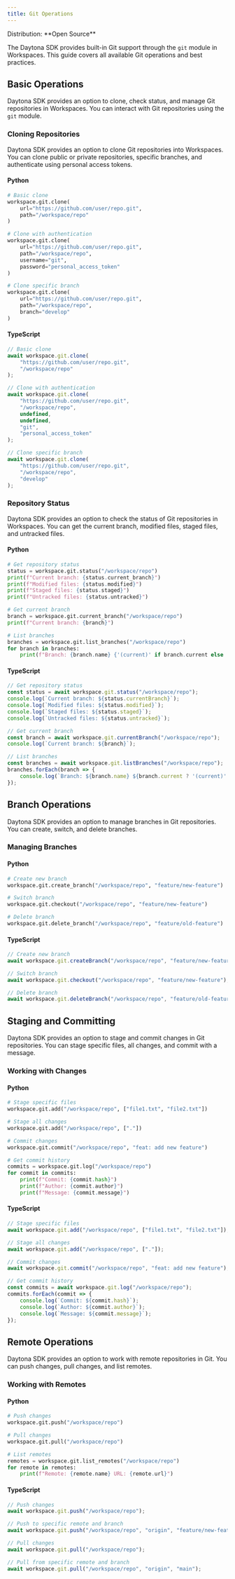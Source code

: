 ```yaml
---
title: Git Operations
---
```



<Label>
  Distribution: **Open Source**
</Label>

The Daytona SDK provides built-in Git support through the `git` module in Workspaces. This guide covers all available Git operations and best practices.

## Basic Operations

Daytona SDK provides an option to clone, check status, and manage Git repositories in Workspaces. You can interact with Git repositories using the `git` module.

### Cloning Repositories

Daytona SDK provides an option to clone Git repositories into Workspaces. You can clone public or private repositories, specific branches, and authenticate using personal access tokens.

#### Python

```python
# Basic clone
workspace.git.clone(
    url="https://github.com/user/repo.git",
    path="/workspace/repo"
)

# Clone with authentication
workspace.git.clone(
    url="https://github.com/user/repo.git",
    path="/workspace/repo",
    username="git",
    password="personal_access_token"
)

# Clone specific branch
workspace.git.clone(
    url="https://github.com/user/repo.git",
    path="/workspace/repo",
    branch="develop"
)
```

#### TypeScript

```typescript
// Basic clone
await workspace.git.clone(
    "https://github.com/user/repo.git",
    "/workspace/repo"
);

// Clone with authentication
await workspace.git.clone(
    "https://github.com/user/repo.git",
    "/workspace/repo",
    undefined,
    undefined,
    "git",
    "personal_access_token"
);

// Clone specific branch
await workspace.git.clone(
    "https://github.com/user/repo.git",
    "/workspace/repo",
    "develop"
);
```

### Repository Status

Daytona SDK provides an option to check the status of Git repositories in Workspaces. You can get the current branch, modified files, staged files, and untracked files.

#### Python

```python
# Get repository status
status = workspace.git.status("/workspace/repo")
print(f"Current branch: {status.current_branch}")
print(f"Modified files: {status.modified}")
print(f"Staged files: {status.staged}")
print(f"Untracked files: {status.untracked}")

# Get current branch
branch = workspace.git.current_branch("/workspace/repo")
print(f"Current branch: {branch}")

# List branches
branches = workspace.git.list_branches("/workspace/repo")
for branch in branches:
    print(f"Branch: {branch.name} {'(current)' if branch.current else ''}")
```

#### TypeScript

```typescript
// Get repository status
const status = await workspace.git.status("/workspace/repo");
console.log(`Current branch: ${status.currentBranch}`);
console.log(`Modified files: ${status.modified}`);
console.log(`Staged files: ${status.staged}`);
console.log(`Untracked files: ${status.untracked}`);

// Get current branch
const branch = await workspace.git.currentBranch("/workspace/repo");
console.log(`Current branch: ${branch}`);

// List branches
const branches = await workspace.git.listBranches("/workspace/repo");
branches.forEach(branch => {
    console.log(`Branch: ${branch.name} ${branch.current ? '(current)' : ''}`);
});
```

## Branch Operations

Daytona SDK provides an option to manage branches in Git repositories. You can create, switch, and delete branches.

### Managing Branches

#### Python

```python
# Create new branch
workspace.git.create_branch("/workspace/repo", "feature/new-feature")

# Switch branch
workspace.git.checkout("/workspace/repo", "feature/new-feature")

# Delete branch
workspace.git.delete_branch("/workspace/repo", "feature/old-feature")
```

#### TypeScript

```typescript
// Create new branch
await workspace.git.createBranch("/workspace/repo", "feature/new-feature");

// Switch branch
await workspace.git.checkout("/workspace/repo", "feature/new-feature");

// Delete branch
await workspace.git.deleteBranch("/workspace/repo", "feature/old-feature");
```

## Staging and Committing

Daytona SDK provides an option to stage and commit changes in Git repositories. You can stage specific files, all changes, and commit with a message.

### Working with Changes

#### Python

```python
# Stage specific files
workspace.git.add("/workspace/repo", ["file1.txt", "file2.txt"])

# Stage all changes
workspace.git.add("/workspace/repo", ["."])

# Commit changes
workspace.git.commit("/workspace/repo", "feat: add new feature")

# Get commit history
commits = workspace.git.log("/workspace/repo")
for commit in commits:
    print(f"Commit: {commit.hash}")
    print(f"Author: {commit.author}")
    print(f"Message: {commit.message}")
```

#### TypeScript

```typescript
// Stage specific files
await workspace.git.add("/workspace/repo", ["file1.txt", "file2.txt"]);

// Stage all changes
await workspace.git.add("/workspace/repo", ["."]);

// Commit changes
await workspace.git.commit("/workspace/repo", "feat: add new feature");

// Get commit history
const commits = await workspace.git.log("/workspace/repo");
commits.forEach(commit => {
    console.log(`Commit: ${commit.hash}`);
    console.log(`Author: ${commit.author}`);
    console.log(`Message: ${commit.message}`);
});
```

## Remote Operations

Daytona SDK provides an option to work with remote repositories in Git. You can push changes, pull changes, and list remotes.

### Working with Remotes

#### Python

```python
# Push changes
workspace.git.push("/workspace/repo")

# Pull changes
workspace.git.pull("/workspace/repo")

# List remotes
remotes = workspace.git.list_remotes("/workspace/repo")
for remote in remotes:
    print(f"Remote: {remote.name} URL: {remote.url}")
```

#### TypeScript

```typescript
// Push changes
await workspace.git.push("/workspace/repo");

// Push to specific remote and branch
await workspace.git.push("/workspace/repo", "origin", "feature/new-feature");

// Pull changes
await workspace.git.pull("/workspace/repo");

// Pull from specific remote and branch
await workspace.git.pull("/workspace/repo", "origin", "main");
```
